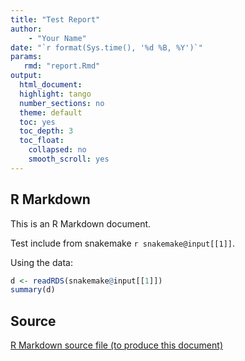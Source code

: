 ```yaml
---
title: "Test Report"
author:
    - "Your Name"
date: "`r format(Sys.time(), '%d %B, %Y')`"
params:
   rmd: "report.Rmd"
output:
  html_document:
  highlight: tango
  number_sections: no
  theme: default
  toc: yes
  toc_depth: 3
  toc_float:
    collapsed: no
    smooth_scroll: yes
---
```


## R Markdown

This is an R Markdown document.

Test include from snakemake `r snakemake@input[[1]]`.

Using the data:

```r
d <- readRDS(snakemake@input[[1]])
summary(d)
```


## Source
<a download="report.Rmd" href="`r base64enc::dataURI(file = params$rmd, mime = 'text/rmd', encoding = 'base64')`">R Markdown source file (to produce this document)</a>

